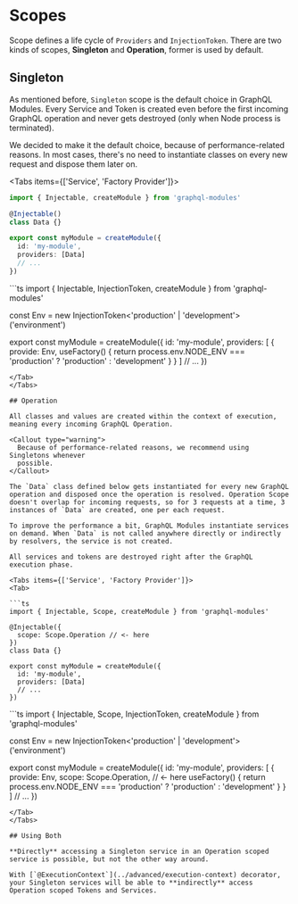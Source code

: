 
# Scopes

Scope defines a life cycle of `Providers` and `InjectionToken`. There are two kinds of scopes, **Singleton** and **Operation**, former is used by default.

## Singleton

As mentioned before, `Singleton` scope is the default choice in GraphQL Modules. Every Service and Token is created even before the first incoming GraphQL operation and never gets destroyed (only when Node process is terminated).

<Callout type='warning' >
  We decided to make it the default choice, because of performance-related
  reasons. In most cases, there's no need to instantiate classes on every new
  request and dispose them later on.
</Callout>

<Tabs items={['Service', 'Factory Provider']}>
<Tab>
```ts
import { Injectable, createModule } from 'graphql-modules'

@Injectable()
class Data {}

export const myModule = createModule({
  id: 'my-module',
  providers: [Data]
  // ...
})
```
</Tab>

<Tab>
```ts
import { Injectable, InjectionToken, createModule } from 'graphql-modules'

const Env = new InjectionToken<'production' | 'development'>('environment')

export const myModule = createModule({
  id: 'my-module',
  providers: [
    {
      provide: Env,
      useFactory() {
        return process.env.NODE_ENV === 'production'
          ? 'production'
          : 'development'
      }
    }
  ]
  // ...
})
```
</Tab>
</Tabs>

## Operation

All classes and values are created within the context of execution, meaning every incoming GraphQL Operation.

<Callout type="warning">
  Because of performance-related reasons, we recommend using Singletons whenever
  possible.
</Callout>

The `Data` class defined below gets instantiated for every new GraphQL operation and disposed once the operation is resolved. Operation Scope doesn't overlap for incoming requests, so for 3 requests at a time, 3 instances of `Data` are created, one per each request.

To improve the performance a bit, GraphQL Modules instantiate services on demand. When `Data` is not called anywhere directly or indirectly by resolvers, the service is not created.

All services and tokens are destroyed right after the GraphQL execution phase.

<Tabs items={['Service', 'Factory Provider']}>
<Tab>

```ts
import { Injectable, Scope, createModule } from 'graphql-modules'

@Injectable({
  scope: Scope.Operation // <- here
})
class Data {}

export const myModule = createModule({
  id: 'my-module',
  providers: [Data]
  // ...
})
```
</Tab>

<Tab>
```ts
import {
  Injectable,
  Scope,
  InjectionToken,
  createModule
} from 'graphql-modules'

const Env = new InjectionToken<'production' | 'development'>('environment')

export const myModule = createModule({
  id: 'my-module',
  providers: [
    {
      provide: Env,
      scope: Scope.Operation, // <- here
      useFactory() {
        return process.env.NODE_ENV === 'production'
          ? 'production'
          : 'development'
      }
    }
  ]
  // ...
})
```
</Tab>
</Tabs>

## Using Both

**Directly** accessing a Singleton service in an Operation scoped service is possible, but not the other way around.

With [`@ExecutionContext`](../advanced/execution-context) decorator, your Singleton services will be able to **indirectly** access Operation scoped Tokens and Services.
